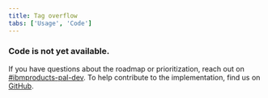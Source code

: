 ```yaml
---
title: Tag overflow
tabs: ['Usage', 'Code']
---
```


### Code is not yet available.

If you have questions about the roadmap or prioritization, reach out on <a href="https://ibm-casdesign.slack.com/archives/C013ZTX0N6B">#ibmproducts-pal-dev</a>.
To help contribute to the implementation, find us on <a href="https://github.com/carbon-design-system/ibm-products/issues/new/choose">GitHub</a>.

